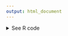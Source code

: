 ```yaml
---
output: html_document
---
```


<details><summary>See R code</summary>

:::{.goals}
::::{.goals-header}
R Code: Taylor Swift Economic Impact Map
::::
::::{.goals-container}

To create the Taylor Swift Economic Impact Map, we first load the packages that we will need.

```r
#| echo: true
#| eval: false
# To clean data
library(tidyverse)

# To geocode data
library(tidygeocoder)

# To make the map
library(leaflet)
library(leaflet.extras)
library(htmltools)
```

Now, we read a CSV file ("taylor-economic-impact.csv") using the `read_csv()` function from the readr package. We geocode the data using the tidygeocoder package. The package uses OpenStreetMap's geocoding service to translate location information (latitude and longitude) into geographic coordinates.

```r
#| echo: true
#| eval: false
impact <-
  readr::read_csv(here::here("data", "taylor-economic-impact.csv"))

impact_geo <-
  impact |>
  tidygeocoder::geocode(location,
                        method = "osm",
                        lat = latitude,
                        long = longitude)
```

Finally, we can use the leaflet package to create an interactive map displaying markers for various locations indicating Taylor's economic impact.

```r
#| echo: true
#| eval: false
taylorIcon <- leaflet::makeIcon(iconUrl = here::here("images", "map-taylor.png"),
                                iconWidth = 64,
                                iconHeight = 64,
                                iconAnchorX = 22,
                                iconAnchorY = 94,
                                shadowUrl = "http://leafletjs.com/examples/custom-icons/leaf-shadow.png",
                                shadowWidth = 50,
                                shadowHeight = 64,
                                shadowAnchorX = 4,
                                shadowAnchorY = 62)

labelText = paste0("<b>",
                   impact_geo$location,
                   "</b>",
                   "<br/>",
                   "<br/>",
                   impact_geo$news,
                   "<br>",
                   "<br>",
                   '<a href="',
                   impact_geo$Source,
                   '">Source</a>') |> 
  lapply(htmltools::HTML)

leaflet::leaflet(data = impact_geo,
                 options = leafletOptions(zoomControl = FALSE,
                                          scrollWheelZoom = FALSE)) |>
  leaflet::setView(lng, lat, zoom = 4) |>
  leaflet::addProviderTiles("Esri.WorldGrayCanvas",
                            options = tileOptions(maxZoom = 12)) |>
  leaflet::setMaxBounds(lng1 = -153.8,
                        lat1 = -25.2,
                        lng2 = 176.7,
                        lat2 = 63.5) |>
  leaflet::addMarkers(~ longitude,
                      ~ latitude,
                      label = ~ labelText,
                      labelOptions = labelOptions(maxWidth = 50),
                      icon = taylorIcon) |>
  leaflet::addEasyButton(easyButton(icon = "fa-search-plus",
                                    title = "Zoom In",
                                    onClick = JS("function(btn, map) { map.zoomIn(); }"))) |>
  leaflet::addEasyButton(easyButton(icon = "fa-search-minus",
                                    title = "Zoom Out",
                                    onClick = JS("function(btn, map) { map.zoomOut(); }"))) |> 
  leaflet.extras::suspendScroll(wakeMessage = "Drag to move the map") |>
  leaflet.extras::addResetMapButton()
```

::::
:::

</details>
